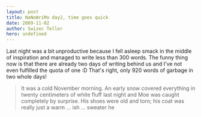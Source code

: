 ```yaml
---
layout: post
title: NaNoWriMo day2, time goes quick
date: 2009-11-02
author: Swizec Teller
hero: undefined
---
```


Last night was a bit unproductive because I fell asleep smack in the middle of inspiration and managed to write less than 300 words. The funny thing now is that there are already two days of writing behind us and I've not even fulfilled the quota of one :D That's right, only 920 words of garbage in two whole days!

> It was a cold November morning. An early snow covered everything in twenty centimeters of white fluff last night and Moe was caught completely by surprise. His shoes were old and torn; his coat was really just a warm ... ish ... sweater he
